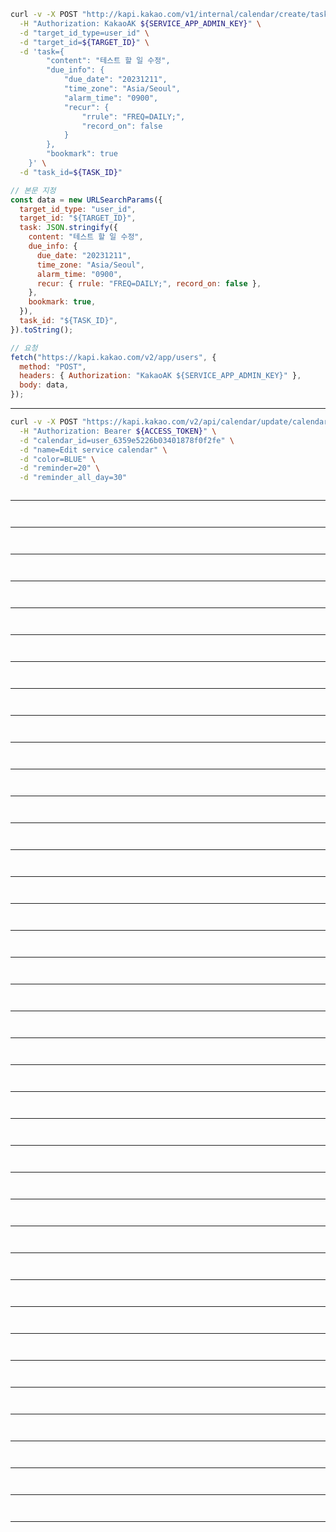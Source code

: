 ```bash
curl -v -X POST "http://kapi.kakao.com/v1/internal/calendar/create/task" \
  -H "Authorization: KakaoAK ${SERVICE_APP_ADMIN_KEY}" \
  -d "target_id_type=user_id" \
  -d "target_id=${TARGET_ID}" \
  -d 'task={
        "content": "테스트 할 일 수정",
        "due_info": {
            "due_date": "20231211",
            "time_zone": "Asia/Seoul",
            "alarm_time": "0900",
            "recur": {
                "rrule": "FREQ=DAILY;",
                "record_on": false
            }
        },
        "bookmark": true
    }' \
  -d "task_id=${TASK_ID}"
```

```js
// 본문 지정
const data = new URLSearchParams({
  target_id_type: "user_id",
  target_id: "${TARGET_ID}",
  task: JSON.stringify({
    content: "테스트 할 일 수정",
    due_info: {
      due_date: "20231211",
      time_zone: "Asia/Seoul",
      alarm_time: "0900",
      recur: { rrule: "FREQ=DAILY;", record_on: false },
    },
    bookmark: true,
  }),
  task_id: "${TASK_ID}",
}).toString();

// 요청
fetch("https://kapi.kakao.com/v2/app/users", {
  method: "POST",
  headers: { Authorization: "KakaoAK ${SERVICE_APP_ADMIN_KEY}" },
  body: data,
});
```

---

```bash
curl -v -X POST "https://kapi.kakao.com/v2/api/calendar/update/calendar" \
  -H "Authorization: Bearer ${ACCESS_TOKEN}" \
  -d "calendar_id=user_6359e5226b03401878f0f2fe" \
  -d "name=Edit service calendar" \
  -d "color=BLUE" \
  -d "reminder=20" \
  -d "reminder_all_day=30"
```

```js

```

---

```bash

```

```js

```

---

```bash

```

```js

```

---

```bash

```

```js

```

---

```bash

```

```js

```

---

```bash

```

```js

```

---

```bash

```

```js

```

---

```bash

```

```js

```

---

```bash

```

```js

```

---

```bash

```

```js

```

---

```bash

```

```js

```

---

```bash

```

```js

```

---

```bash

```

```js

```

---

```bash

```

```js

```

---

```bash

```

```js

```

---

```bash

```

```js

```

---

```bash

```

```js

```

---

```bash

```

```js

```

---

```bash

```

```js

```

---

```bash

```

```js

```

---

```bash

```

```js

```

---

```bash

```

```js

```

---

```bash

```

```js

```

---

```bash

```

```js

```

---

```bash

```

```js

```

---

```bash

```

```js

```

---

```bash

```

```js

```

---

```bash

```

```js

```

---

```bash

```

```js

```

---

```bash

```

```js

```

---

```bash

```

```js

```

---

```bash

```

```js

```

---

```bash

```

```js

```

---

```bash

```

```js

```

---

```bash

```

```js

```

---

```bash

```

```js

```

---

```bash

```

```js

```

---

```bash

```

```js

```

---

```bash

```

```js

```

---

```bash

```

```js

```
